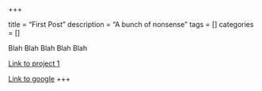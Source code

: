 +++

title = "First Post"
description = "A bunch of nonsense"
tags = []
categories = []

Blah Blah Blah Blah Blah

[Link to project 1](/project/project1/)

[Link to google](https://www.google.com)
+++


